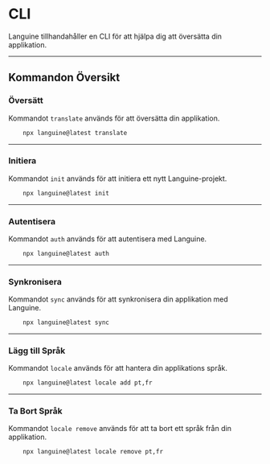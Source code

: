 # CLI

Languine tillhandahåller en CLI för att hjälpa dig att översätta din applikation.

---

## Kommandon Översikt

### Översätt

Kommandot `translate` används för att översätta din applikation.

```bash title="Terminal"
    npx languine@latest translate
```

---

### Initiera

Kommandot `init` används för att initiera ett nytt Languine-projekt.

```bash title="Terminal"
    npx languine@latest init
```

---

### Autentisera

Kommandot `auth` används för att autentisera med Languine.

```bash title="Terminal"
    npx languine@latest auth
```

---

### Synkronisera

Kommandot `sync` används för att synkronisera din applikation med Languine.

```bash title="Terminal"
    npx languine@latest sync
```

---

### Lägg till Språk

Kommandot `locale` används för att hantera din applikations språk.

```bash title="Terminal"
    npx languine@latest locale add pt,fr
```

---

### Ta Bort Språk

Kommandot `locale remove` används för att ta bort ett språk från din applikation.

```bash title="Terminal"
    npx languine@latest locale remove pt,fr
```
